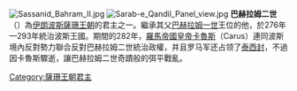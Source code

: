 {{unreferenced|time=2013-3-1}} 
[[File:Sassanid_Bahram_II.jpg|thumb]]
[[File:Sarab-e_Qandil_Panel_view.jpg|thumb]]
'''巴赫拉姆二世'''（{{Bd|？||293年}}）為[[伊朗|伊朗]][[波斯|波斯]][[薩珊王朝|薩珊王朝]]的君主之一。繼承其父[[巴赫拉姆一世|巴赫拉姆一世]]王位的他，於276年—293年統治波斯王國。期間的282年，[[羅馬皇帝列表|羅馬帝國皇帝]][[卡魯斯|卡魯斯]]（Carus）連同波斯境內反對勢力聯合反對巴赫拉姆二世統治政權，并且罗马军还占领了[[泰西封|泰西封]]，不過因卡魯斯驟逝，讓巴赫拉姆二世奇蹟般的弭平戰亂。

{{S-start}}
{{S-hou|[[薩珊王朝|薩珊王朝]]||||}}
{{S-bef|before=[[巴赫拉姆一世|巴赫拉姆一世]]}}
{{S-ttl|title={{le|薩珊王朝君主列表|List of kings of the Sasanian Empire|薩珊王朝君主}}|years=274年－293年}}
{{S-aft|after=[[巴赫拉姆三世|巴赫拉姆三世]]}}
{{s-end}}

{{薩珊王朝統治者}}
{{Authority control}}
[[Category:薩珊王朝君主|Category:薩珊王朝君主]]